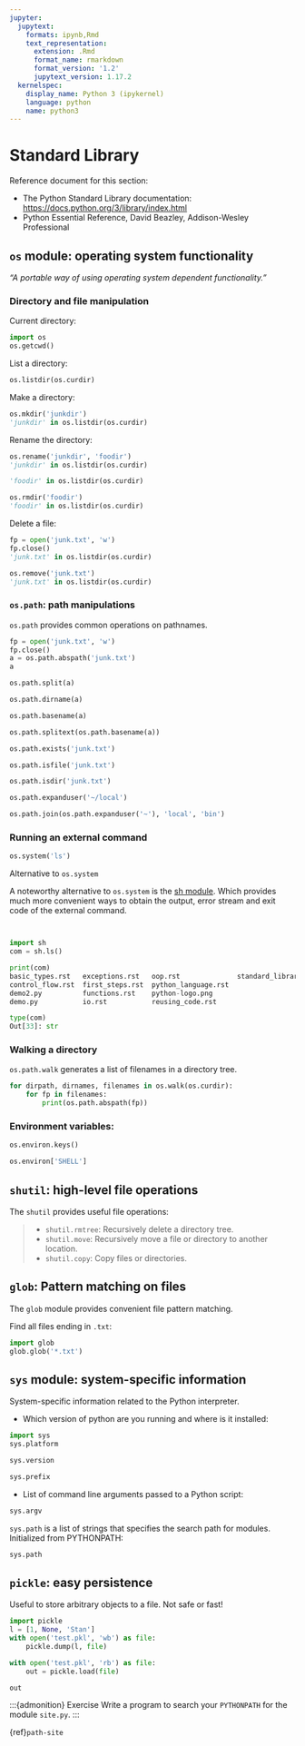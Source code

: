 ```yaml
---
jupyter:
  jupytext:
    formats: ipynb,Rmd
    text_representation:
      extension: .Rmd
      format_name: rmarkdown
      format_version: '1.2'
      jupytext_version: 1.17.2
  kernelspec:
    display_name: Python 3 (ipykernel)
    language: python
    name: python3
---
```


# Standard Library

:::{note}
Reference document for this section:

- The Python Standard Library documentation:
  <https://docs.python.org/3/library/index.html>
- Python Essential Reference, David Beazley, Addison-Wesley Professional
:::

## `os` module: operating system functionality

*"A portable way of using operating system dependent functionality."*

### Directory and file manipulation

Current directory:

```python
import os
os.getcwd()
```

List a directory:

```python
os.listdir(os.curdir)
```

Make a directory:

```python
os.mkdir('junkdir')
'junkdir' in os.listdir(os.curdir)
```

Rename the directory:

```python
os.rename('junkdir', 'foodir')
'junkdir' in os.listdir(os.curdir)
```

```python
'foodir' in os.listdir(os.curdir)
```

```python
os.rmdir('foodir')
'foodir' in os.listdir(os.curdir)
```

Delete a file:

```python
fp = open('junk.txt', 'w')
fp.close()
'junk.txt' in os.listdir(os.curdir)
```

```python
os.remove('junk.txt')
'junk.txt' in os.listdir(os.curdir)
```

### `os.path`: path manipulations

`os.path` provides common operations on pathnames.

```python
fp = open('junk.txt', 'w')
fp.close()
a = os.path.abspath('junk.txt')
a
```

```python
os.path.split(a)
```

```python
os.path.dirname(a)
```

```python
os.path.basename(a)
```

```python
os.path.splitext(os.path.basename(a))
```

```python
os.path.exists('junk.txt')
```

```python
os.path.isfile('junk.txt')
```

```python
os.path.isdir('junk.txt')
```

```python
os.path.expanduser('~/local')
```

```python
os.path.join(os.path.expanduser('~'), 'local', 'bin')
```

### Running an external command

```python
os.system('ls')
```

:::{note}
Alternative to `os.system`

A noteworthy alternative to `os.system` is the [sh module](https://amoffat.github.com/sh/). Which provides much more convenient ways to
obtain the output, error stream and exit code of the external command.

```python


import sh
com = sh.ls()

print(com)
basic_types.rst   exceptions.rst   oop.rst              standard_library.rst
control_flow.rst  first_steps.rst  python_language.rst
demo2.py          functions.rst    python-logo.png
demo.py           io.rst           reusing_code.rst

type(com)
Out[33]: str
```
:::

### Walking a directory

`os.path.walk` generates a list of filenames in a directory tree.

```python
for dirpath, dirnames, filenames in os.walk(os.curdir):
    for fp in filenames:
        print(os.path.abspath(fp))
```

### Environment variables:

```python
os.environ.keys()
```

```python
os.environ['SHELL']
```

## `shutil`: high-level file operations

The `shutil` provides useful file operations:

> - `shutil.rmtree`: Recursively delete a directory tree.
> - `shutil.move`: Recursively move a file or directory to another location.
> - `shutil.copy`: Copy files or directories.

## `glob`: Pattern matching on files

The `glob` module provides convenient file pattern matching.

Find all files ending in `.txt`:

```python
import glob
glob.glob('*.txt')
```

## `sys` module: system-specific information

System-specific information related to the Python interpreter.

- Which version of python are you running and where is it installed:

```python
import sys
sys.platform
```

```python
sys.version
```

```python
sys.prefix
```

- List of command line arguments passed to a Python script:

```python
sys.argv
```

`sys.path` is a list of strings that specifies the search path for
modules. Initialized from PYTHONPATH:

```python
sys.path
```

## `pickle`: easy persistence

Useful to store arbitrary objects to a file. Not safe or fast!

```python
import pickle
l = [1, None, 'Stan']
with open('test.pkl', 'wb') as file:
    pickle.dump(l, file)
```

```python
with open('test.pkl', 'rb') as file:
    out = pickle.load(file)
```

```python
out
```

:::{admonition} Exercise
Write a program to search your `PYTHONPATH` for the module `site.py`.
:::

{ref}`path-site`

